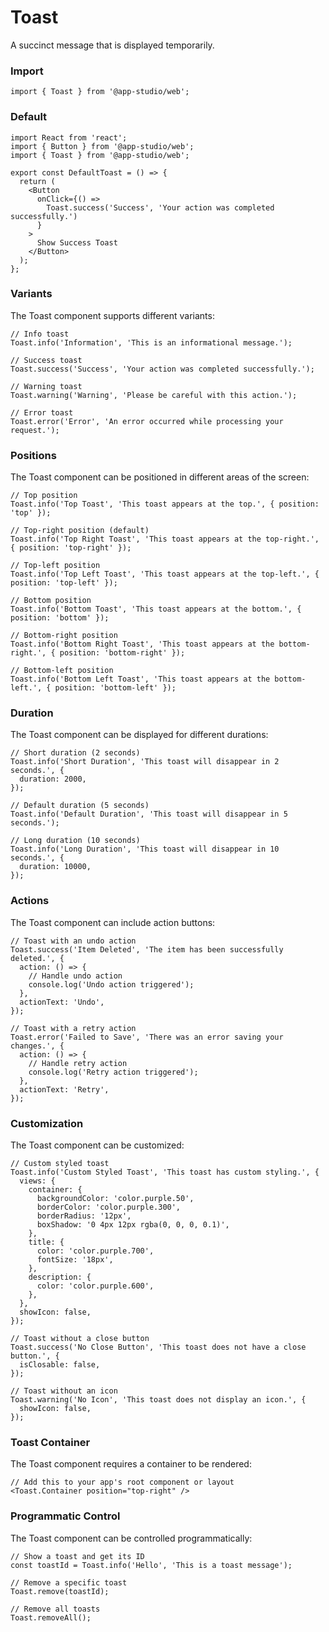 # Toast

A succinct message that is displayed temporarily.

### **Import**
  ```tsx
  import { Toast } from '@app-studio/web';
  ```

### **Default**
```tsx
import React from 'react';
import { Button } from '@app-studio/web';
import { Toast } from '@app-studio/web';

export const DefaultToast = () => {
  return (
    <Button
      onClick={() =>
        Toast.success('Success', 'Your action was completed successfully.')
      }
    >
      Show Success Toast
    </Button>
  );
};
```

### **Variants**
The Toast component supports different variants:

```tsx
// Info toast
Toast.info('Information', 'This is an informational message.');

// Success toast
Toast.success('Success', 'Your action was completed successfully.');

// Warning toast
Toast.warning('Warning', 'Please be careful with this action.');

// Error toast
Toast.error('Error', 'An error occurred while processing your request.');
```

### **Positions**
The Toast component can be positioned in different areas of the screen:

```tsx
// Top position
Toast.info('Top Toast', 'This toast appears at the top.', { position: 'top' });

// Top-right position (default)
Toast.info('Top Right Toast', 'This toast appears at the top-right.', { position: 'top-right' });

// Top-left position
Toast.info('Top Left Toast', 'This toast appears at the top-left.', { position: 'top-left' });

// Bottom position
Toast.info('Bottom Toast', 'This toast appears at the bottom.', { position: 'bottom' });

// Bottom-right position
Toast.info('Bottom Right Toast', 'This toast appears at the bottom-right.', { position: 'bottom-right' });

// Bottom-left position
Toast.info('Bottom Left Toast', 'This toast appears at the bottom-left.', { position: 'bottom-left' });
```

### **Duration**
The Toast component can be displayed for different durations:

```tsx
// Short duration (2 seconds)
Toast.info('Short Duration', 'This toast will disappear in 2 seconds.', {
  duration: 2000,
});

// Default duration (5 seconds)
Toast.info('Default Duration', 'This toast will disappear in 5 seconds.');

// Long duration (10 seconds)
Toast.info('Long Duration', 'This toast will disappear in 10 seconds.', {
  duration: 10000,
});
```

### **Actions**
The Toast component can include action buttons:

```tsx
// Toast with an undo action
Toast.success('Item Deleted', 'The item has been successfully deleted.', {
  action: () => {
    // Handle undo action
    console.log('Undo action triggered');
  },
  actionText: 'Undo',
});

// Toast with a retry action
Toast.error('Failed to Save', 'There was an error saving your changes.', {
  action: () => {
    // Handle retry action
    console.log('Retry action triggered');
  },
  actionText: 'Retry',
});
```

### **Customization**
The Toast component can be customized:

```tsx
// Custom styled toast
Toast.info('Custom Styled Toast', 'This toast has custom styling.', {
  views: {
    container: {
      backgroundColor: 'color.purple.50',
      borderColor: 'color.purple.300',
      borderRadius: '12px',
      boxShadow: '0 4px 12px rgba(0, 0, 0, 0.1)',
    },
    title: {
      color: 'color.purple.700',
      fontSize: '18px',
    },
    description: {
      color: 'color.purple.600',
    },
  },
  showIcon: false,
});

// Toast without a close button
Toast.success('No Close Button', 'This toast does not have a close button.', {
  isClosable: false,
});

// Toast without an icon
Toast.warning('No Icon', 'This toast does not display an icon.', {
  showIcon: false,
});
```

### **Toast Container**
The Toast component requires a container to be rendered:

```tsx
// Add this to your app's root component or layout
<Toast.Container position="top-right" />
```

### **Programmatic Control**
The Toast component can be controlled programmatically:

```tsx
// Show a toast and get its ID
const toastId = Toast.info('Hello', 'This is a toast message');

// Remove a specific toast
Toast.remove(toastId);

// Remove all toasts
Toast.removeAll();
```
